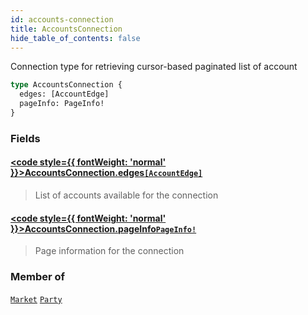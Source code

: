 ```yaml
---
id: accounts-connection
title: AccountsConnection
hide_table_of_contents: false
---
```








Connection type for retrieving cursor-based paginated list of account

```graphql
type AccountsConnection {
  edges: [AccountEdge]
  pageInfo: PageInfo!
}
```


### Fields

#### [<code style={{ fontWeight: 'normal' }}>AccountsConnection.<b>edges</b></code>](#)<Bullet />[`[AccountEdge]`](/testnet/api/graphql/objects/account-edge) <Badge class="secondary" text="list"/> <Badge class="secondary" text="object"/>
> List of accounts available for the connection
> 

#### [<code style={{ fontWeight: 'normal' }}>AccountsConnection.<b>pageInfo</b></code>](#)<Bullet />[`PageInfo!`](/testnet/api/graphql/objects/page-info) <Badge class="secondary" text="non-null"/> <Badge class="secondary" text="object"/>
> Page information for the connection
> 



### Member of

[`Market`](/testnet/api/graphql/objects/market)  <Badge class="secondary" text="object"/><Bullet />[`Party`](/testnet/api/graphql/objects/party)  <Badge class="secondary" text="object"/>



